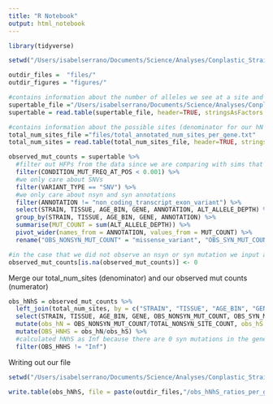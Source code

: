 ```yaml
---
title: "R Notebook"
output: html_notebook
---
```



```r
library(tidyverse)
```


```r
setwd("/Users/isabelserrano/Documents/Science/Analyses/Conplastic_Strains/files_and_analyses/genomewide_selection_scan/hnhs_wo_dloop/")

outdir_files =  "files/"
outdir_figures = "figures/"

#contains information about the number of alleles we see at a site and their annotations 
supertable_file ="/Users/isabelserrano/Documents/Science/Analyses/Conplastic_Strains/files_and_analyses/input_files/supertable.txt"
supertable = read.table(supertable_file, header=TRUE, stringsAsFactors = FALSE)

#contains information about the possible sites (denominator for our hN and hS quantities)
total_num_sites_file ="files/total_annotated_num_sites_per_gene.txt"
total_num_sites = read.table(total_num_sites_file, header=TRUE, stringsAsFactors = FALSE)
```

```r

observed_mut_counts = supertable %>% 
  #filter out HFPs from the data since we are comparing with sims that do not have HFPs accounted for 
  filter(CONDITION_MUT_FREQ_AT_POS < 0.001) %>% 
  #we only care about SNVs
  filter(VARIANT_TYPE == "SNV") %>%
  #we only care about nsyn and syn annotations
  filter(ANNOTATION != "non_coding_transcript_exon_variant") %>% 
  select(STRAIN, TISSUE, AGE_BIN, GENE, ANNOTATION, ALT_ALLELE_DEPTH) %>% 
  group_by(STRAIN, TISSUE, AGE_BIN, GENE, ANNOTATION) %>% 
  summarise(MUT_COUNT = sum(ALT_ALLELE_DEPTH)) %>% 
  pivot_wider(names_from = ANNOTATION, values_from = MUT_COUNT) %>% 
  rename("OBS_NONSYN_MUT_COUNT" = "missense_variant", "OBS_SYN_MUT_COUNT" = "synonymous_variant") 

#in the case that we did not observe an nsyn or syn mutation we input a 0
observed_mut_counts[is.na(observed_mut_counts)] <- 0

```

Merge our total_num_sites (denominator) and our observed mut counts (numerator)

```r
obs_hNhS = observed_mut_counts %>% 
  left_join(total_num_sites, by = c("STRAIN", "TISSUE", "AGE_BIN", "GENE")) %>% 
  select(STRAIN, TISSUE, AGE_BIN, GENE, OBS_NONSYN_MUT_COUNT, OBS_SYN_MUT_COUNT, TOTAL_NONSYN_SITE_COUNT, TOTAL_SYN_SITE_COUNT) %>% 
  mutate(obs_hN = OBS_NONSYN_MUT_COUNT/TOTAL_NONSYN_SITE_COUNT, obs_hS = OBS_SYN_MUT_COUNT/TOTAL_SYN_SITE_COUNT) %>% 
  mutate(OBS_HNHS = obs_hN/obs_hS) %>%
  #calculated hNhS as Inf because there are 0 syn mutations in the gene --> cannot calculate the hNhS ratio
  filter(OBS_HNHS != "Inf")
```

Writing out our file

```r
setwd("/Users/isabelserrano/Documents/Science/Analyses/Conplastic_Strains/files_and_analyses/genomewide_selection_scan/hnhs_wo_dloop/")

write.table(obs_hNhS, file = paste(outdir_files,"/obs_hNhS_ratios_per_gene.txt", sep = ""), sep = "\t", quote = F, row.names = T)

```

